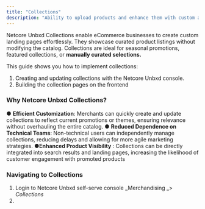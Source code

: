 ```yaml
---
title: "Collections"
description: "Ability to upload products and enhance them with custom attributes for landing pages"
---
```


Netcore Unbxd Collections enable eCommerce businesses to create custom landing pages effortlessly. They showcase curated product listings without modifying the catalog. Collections are ideal for seasonal promotions, featured collections, or **manually curated selections.**

This guide shows you how to implement collections:

1. Creating and updating collections with the Netcore Unbxd console.
2. Building the collection pages on the frontend

### Why Netcore Unbxd Collections?

● **Efficient Customization**: Merchants can quickly create and update collections
to reflect current promotions or themes, ensuring relevance without
overhauling the entire catalog.
● **Reduced Dependence on Technical Teams**: Non-technical users can
independently manage collections, reducing delays and allowing for more
agile marketing strategies.
●**Enhanced Product Visibility** : Collections can be directly integrated into search
results and landing pages, increasing the likelihood of customer engagement
with promoted products

### Navigating to Collections

1. Login to Netcore Unbxd self-serve console \_Merchandising \_\> _Collections_
2. 